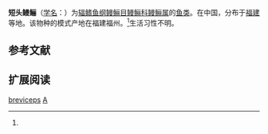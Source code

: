 {{Speciesbox
| name = 短头鳗鲡
| status = 
| status_system = 
| image = 
| genus = Anguilla
| species = breviceps
| authority = Chu et Jin, 1984<ref name='id5619'>{{cite web| url =http://www.bioinfo.cn/db05/BjdwSpecies.php?action=view&id=5619| title =短头鳗鲡| work =中国动物物种编目数据库| publisher =中国科学院微生物研究所| author =中国科学院动物研究所| accessdate =2009-04-11| deadurl =yes| archiveurl =https://web.archive.org/web/20160305035357/http://www.bioinfo.cn/db05/BjdwSpecies.php?action=view&id=5619| archivedate =2016-03-05}}</ref>
}}

'''短头鳗鲡'''（[[学名|学名]]：{{lang|la|''Anguilla breviceps''}}）为[[辐鳍鱼纲|辐鳍鱼纲]][[鳗鲡目|鳗鲡目]][[鳗鲡科|鳗鲡科]][[鳗鲡属|鳗鲡属]]的[[鱼类|鱼类]]。在中国，分布于[[福建|福建]]等地。该物种的模式产地在福建福州。<ref name='id5619'/>生活习性不明。

== 参考文献 ==
{{reflist}}

== 扩展阅读 ==
{{refbegin}}
{{wikispecies-inline|Anguilla breviceps|短头鳗鲡}}
{{refend}}
{{Taxonbar|from=Q4763985}}

[[Category:鳗鲡属|breviceps]]
[[Category:1984年描述的魚類|A]]


{{鱼类小作品}}